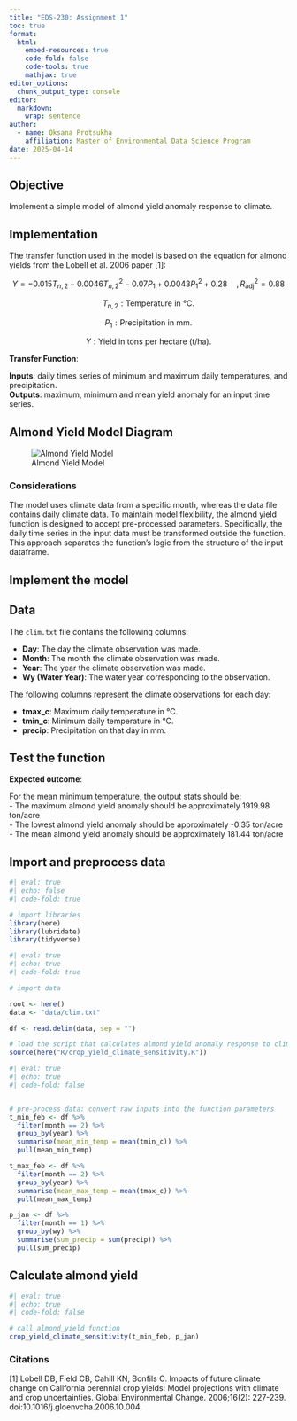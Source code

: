 ```yaml
---
title: "EDS-230: Assignment 1"
toc: true
format:
  html:
    embed-resources: true
    code-fold: false 
    code-tools: true 
    mathjax: true
editor_options: 
  chunk_output_type: console
editor: 
  markdown: 
    wrap: sentence
author: 
  - name: Oksana Protsukha
    affiliation: Master of Environmental Data Science Program
date: 2025-04-14
---
```


## Objective

::: {.callout-note appearance="simple" icon="false"}
Implement a simple model of almond yield anomaly response to climate.
:::

## Implementation

The transfer function used in the model is based on the equation for almond yields from the Lobell et al. 2006 paper \[1\]:

$$
Y = -0.015T_{n,2} - 0.0046T_{n,2}^2 - 0.07P_1 + 0.0043P_1^2 + 0.28 \quad, R^2_{\text{adj}} = 0.88
$$ 


$$
T_{n,2}: \text{Temperature in °C.}
$$

$$
P_1: \text{Precipitation in mm.}
$$

$$
Y: \text{Yield in tons per hectare (t/ha).}
$$

**Transfer Function**:\

**Inputs**: daily times series of minimum and maximum daily temperatures, and precipitation.\
**Outputs**: maximum, minimum and mean yield anomaly for an input time series.

## Almond Yield Model Diagram

![Almond Yield Model](assets/almond_yield_model.png)

### Considerations

The model uses climate data from a specific month, whereas the data file contains daily climate data. To maintain model flexibility, the almond yield function is designed to accept pre-processed parameters. Specifically, the daily time series in the input data must be transformed outside the function. This approach separates the function's logic from the structure of the input dataframe.

## Implement the model 

## Data

The `clim.txt` file contains the following columns:

-   **Day**: The day the climate observation was made.
-   **Month**: The month the climate observation was made.
-   **Year**: The year the climate observation was made.
-   **Wy (Water Year)**: The water year corresponding to the observation.

The following columns represent the climate observations for each day:

-   **tmax_c**: Maximum daily temperature in °C.
-   **tmin_c**: Minimum daily temperature in °C.
-   **precip**: Precipitation on that day in mm.

## Test the function

**Expected outcome**:\

For the mean minimum temperature, the output stats should be:\
-   The maximum almond yield anomaly should be approximately 1919.98 ton/acre \
-   The lowest almond yield anomaly should be approximately -0.35 ton/acre \
-   The mean almond yield anomaly should be approximately 181.44 ton/acre

## Import and preprocess data

```r
#| eval: true
#| echo: false
#| code-fold: true

# import libraries
library(here)
library(lubridate)
library(tidyverse)
```

```r
#| eval: true
#| echo: true
#| code-fold: true

# import data

root <- here()
data <- "data/clim.txt"

df <- read.delim(data, sep = "")

# load the script that calculates almond yield anomaly response to climate
source(here("R/crop_yield_climate_sensitivity.R"))
```

```r
#| eval: true
#| echo: true
#| code-fold: false


# pre-process data: convert raw inputs into the function parameters
t_min_feb <- df %>%
  filter(month == 2) %>%
  group_by(year) %>%
  summarise(mean_min_temp = mean(tmin_c)) %>% 
  pull(mean_min_temp)

t_max_feb <- df %>%
  filter(month == 2) %>%
  group_by(year) %>% 
  summarise(mean_max_temp = mean(tmax_c)) %>% 
  pull(mean_max_temp)

p_jan <- df %>%
  filter(month == 1) %>%
  group_by(wy) %>% 
  summarise(sum_precip = sum(precip)) %>% 
  pull(sum_precip)
```

## Calculate almond yield

```r
#| eval: true
#| echo: true
#| code-fold: false

# call almond_yield function
crop_yield_climate_sensitivity(t_min_feb, p_jan)
```

### Citations
[1] Lobell DB, Field CB, Cahill KN, Bonfils C. Impacts of future climate change on California perennial crop yields: Model projections with climate and crop uncertainties. Global Environmental Change. 2006;16(2): 227-239. doi:10.1016/j.gloenvcha.2006.10.004.
